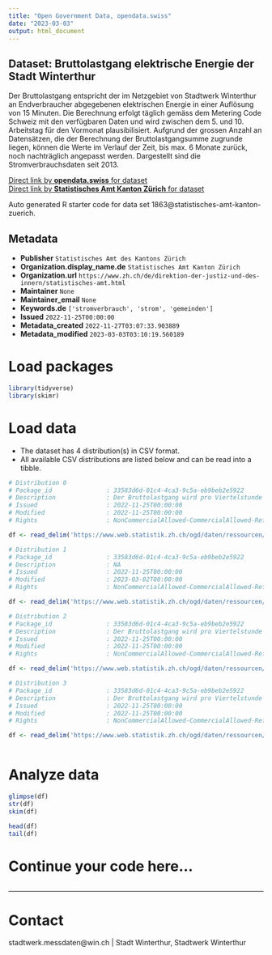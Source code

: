 ```yaml
---
title: "Open Government Data, opendata.swiss"
date: "2023-03-03"
output: html_document
---
```


## Dataset: Bruttolastgang elektrische Energie der Stadt Winterthur

Der Bruttolastgang entspricht der im Netzgebiet von Stadtwerk Winterthur an Endverbraucher abgegebenen elektrischen Energie in einer Auflösung von 15 Minuten. Die Berechnung erfolgt täglich gemäss dem Metering Code Schweiz mit den verfügbaren Daten und wird zwischen dem 5. und 10. Arbeitstag für den Vormonat plausibilisiert. Aufgrund der grossen Anzahl an Datensätzen, die der Berechnung der Bruttolastgangsumme zugrunde liegen, können die Werte im Verlauf der Zeit, bis max. 6 Monate zurück, noch nachträglich angepasst werden. Dargestellt sind die Stromverbrauchsdaten seit 2013.


[Direct link by **opendata.swiss** for dataset](https://opendata.swiss/de/dataset/bruttolastgang-elektrische-energie-der-stadt-winterthur)<br>
[Direct link by **Statistisches Amt Kanton Zürich** for dataset]()

Auto generated R starter code for data set 1863@statistisches-amt-kanton-zuerich.

## Metadata

- **Publisher** `Statistisches Amt des Kantons Zürich`
- **Organization.display_name.de** `Statistisches Amt Kanton Zürich`
- **Organization.url** `https://www.zh.ch/de/direktion-der-justiz-und-des-innern/statistisches-amt.html`
- **Maintainer** `None`
- **Maintainer_email** `None`
- **Keywords.de** `['stromverbrauch', 'strom', 'gemeinden']`
- **Issued** `2022-11-25T00:00:00`
- **Metadata_created** `2022-11-27T03:07:33.903889`
- **Metadata_modified** `2023-03-03T03:10:19.560189`


# Load packages

```r

library(tidyverse)
library(skimr)

```

# Load data

-   The dataset has 4 distribution(s) in CSV format.
-   All available CSV distributions are listed below and can be read into a tibble.

```r

# Distribution 0
# Package_id               : 33583d6d-01c4-4ca3-9c5a-eb9beb2e5922
# Description              : Der Bruttolastgang wird pro Viertelstunde in Kilowattstunden zusammengefasst.
# Issued                   : 2022-11-25T00:00:00
# Modified                 : 2022-11-25T00:00:00
# Rights                   : NonCommercialAllowed-CommercialAllowed-ReferenceNotRequired

df <- read_delim('https://www.web.statistik.zh.ch/ogd/daten/ressourcen/KTZH_00001863_00003564.csv')

# Distribution 1
# Package_id               : 33583d6d-01c4-4ca3-9c5a-eb9beb2e5922
# Description              : NA
# Issued                   : 2022-11-25T00:00:00
# Modified                 : 2023-03-02T00:00:00
# Rights                   : NonCommercialAllowed-CommercialAllowed-ReferenceNotRequired

df <- read_delim('https://www.web.statistik.zh.ch/ogd/daten/ressourcen/KTZH_00001863_00003562.csv')

# Distribution 2
# Package_id               : 33583d6d-01c4-4ca3-9c5a-eb9beb2e5922
# Description              : Der Bruttolastgang wird pro Viertelstunde in Kilowattstunden zusammengefasst.
# Issued                   : 2022-11-25T00:00:00
# Modified                 : 2022-11-25T00:00:00
# Rights                   : NonCommercialAllowed-CommercialAllowed-ReferenceNotRequired

df <- read_delim('https://www.web.statistik.zh.ch/ogd/daten/ressourcen/KTZH_00001863_00003561.csv')

# Distribution 3
# Package_id               : 33583d6d-01c4-4ca3-9c5a-eb9beb2e5922
# Description              : Der Bruttolastgang wird pro Viertelstunde in Kilowattstunden zusammengefasst.
# Issued                   : 2022-11-25T00:00:00
# Modified                 : 2022-11-25T00:00:00
# Rights                   : NonCommercialAllowed-CommercialAllowed-ReferenceNotRequired

df <- read_delim('https://www.web.statistik.zh.ch/ogd/daten/ressourcen/KTZH_00001863_00003563.csv')



```

# Analyze data

```r

glimpse(df)
str(df)
skim(df)

head(df)
tail(df)

```

# Continue your code here...

```r

```

------------------------------------------------------------------------

# Contact

stadtwerk.messdaten@win.ch | Stadt Winterthur, Stadtwerk Winterthur
